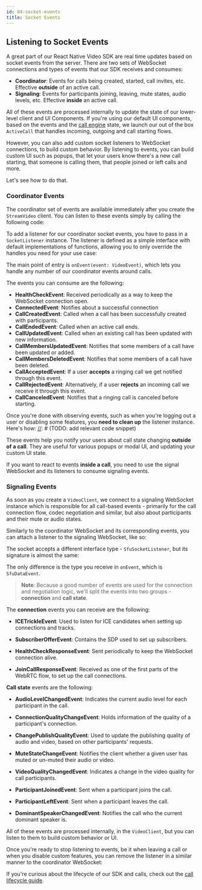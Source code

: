 ```yaml
---
id: 04-socket-events
title: Socket Events
---
```



## Listening to Socket Events

A great part of our React Native Video SDK are real time updates based on socket events from the server. There are two sets of WebSocket connections and types of events that our SDK receives and consumes:

* **Coordinator**: Events for calls being created, started, call invites, etc. Effective **outside** of an active call.
* **Signaling**: Events for participants joining, leaving, mute states, audio levels, etc. Effective **inside** an active call.

All of these events are processed internally to update the state of our lower-level client and UI Components. If you're using our default UI components, based on the events and the [call engine](03-call-engine.mdx) state, we launch our out of the box `ActiveCall` that handles incoming, outgoing and call starting flows.

However, you can also add custom socket listeners to WebSocket connections, to build custom behavior. By listening to events, you can build custom UI such as popups, that let your users know there's a new call starting, that someone is calling them, that people joined or left calls and more.

Let's see how to do that.

### Coordinator Events

The coordinator set of events are available immediately after you create the `StreamVideo` client. You can listen to these events simply by calling the following code:

[//]: # (TODO: add relevant code snippet)


To add a listener for our coordinator socket events, you have to pass in a `SocketListener` instance. The listener is defined as a simple interface with default implementations of functions, allowing you to only override the handles you need for your use case:

[//]: # (TODO: add relevant code snippet)


The main point of entry is `onEvent(event: VideoEvent)`, which lets you handle any number of our coordinator events around calls.

The events you can consume are the following:

* **HealthCheckEvent**: Received periodically as a way to keep the WebSocket connection open.
* **ConnectedEvent**: Notifies about a successful connection
* **CallCreatedEvent**: Called when a call has been successfully created with participants.
* **CallEndedEvent**: Called when an active call ends.
* **CallUpdatedEvent**: Called when an existing call has been updated with new information.
* **CallMembersUpdatedEvent**: Notifies that some members of a call have been updated or added.
* **CallMembersDeletedEvent**: Notifies that some members of a call have been deleted.
* **CallAcceptedEvent**: If a user **accepts** a ringing call we get notified through this event.
* **CallRejectedEvent**: Alternatively, if a user **rejects** an incoming call we receive it through this event.
* **CallCanceledEvent**: Notifies that a ringing call is canceled before starting.

Once you're done with observing events, such as when you're logging out a user or disabling some features, you **need to clean up** the listener instance. Here's how:
[//]: # (TODO: add relevant code snippet)

These events help you notify your users about call state changing **outside of a call**. They are useful for various popups or modal UI, and updating your custom UI state.

If you want to react to events **inside a call**, you need to use the signal WebSocket and its listeners to consume signaling events.

### Signaling Events

As soon as you create a `VideoClient`, we connect to a signaling WebSocket instance which is responsible for all call-based events - primarily for the call connection flow, codec negotiation and similar, but also about participants and their mute or audio states.

Similarly to the coordinator WebSocket and its corresponding events, you can attach a listener to the signaling WebSocket, like so:

[//]: # (TODO: add relevant code snippet)


The socket accepts a different interface type - `SfuSocketListener`, but its signature is almost the same:

[//]: # (TODO: add relevant code snippet)


The only difference is the type you receive in `onEvent`, which is `SfuDataEvent`.

> **Note**: Because a good number of events are used for the connection and negotiation logic, we'll split the events into two groups - **connection** and **call state**.

The **connection** events you can receive are the following:

* **ICETrickleEvent**: Used to listen for ICE candidates when setting up connections and tracks.
* **SubscriberOfferEvent**: Contains the SDP used to set up subscribers.

* **HealthCheckResponseEvent**: Sent periodically to keep the WebSocket connection alive.
* **JoinCallResponseEvent**: Received as one of the first parts of the WebRTC flow, to set up the call connections.

**Call state** events are the following:

* **AudioLevelChangedEvent**: Indicates the current audio level for each participant in the call.

* **ConnectionQualityChangeEvent**: Holds information of the quality of a participant's connection.

* **ChangePublishQualityEvent**: Used to update the publishing quality of audio and video, based on other participants' requests.
* **MuteStateChangeEvent**: Notifies the client whether a given user has muted or un-muted their audio or video.
* **VideoQualityChangedEvent**: Indicates a change in the video quality for call participants.
* **ParticipantJoinedEvent**: Sent when a participant joins the call.
* **ParticipantLeftEvent**: Sent when a participant leaves the call.
* **DominantSpeakerChangedEvent**: Notifies the call who the current dominant speaker is.

All of these events are processed internally, in the `VideoClient`, but you can listen to them to build custom behavior or UI.

Once you're ready to stop listening to events, be it when leaving a call or when you disable custom features, you can remove the listener in a similar manner to the coordinator WebSocket:

[//]: # (TODO: add relevant code snippet)

If you're curious about the lifecycle of our SDK and calls, check out the [call lifecycle guide](02-call-lifecycle.mdx).
